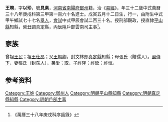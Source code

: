 {{明清人物信息框
| 姓名 = 王聘
| 原名 =
| 圖片名稱= 
| 圖片大小 =
| 圖片說明 = 
| 最高職務 =
| 國家 = 大明 
| 爵位 =
| 籍貫 = [[河南省|河南省]][[南陽府|南陽府]][[鄧州|鄧州]]
| 族裔 = 
| 旗籍 = 
| 字號 = 
| 諡號 =
| 出生日期 = 戊寅五月十二日
| 出生地點 =
| 逝世日期 = 
| 逝世地點 =
| 墓葬 =
| 配偶 = 張氏（封孺人）
| 親屬 = 曾祖[[王民|王民]]，祖[[王仕昂|王仕昂]]，父[[王朝卿|王朝卿]]，母張氏（贈孺人）
| 出身 =
* 萬曆三十八年庚戌科進士
| 經歷 =
| 著作 =  
*
*
*
}}
'''王聘'''{{BD|1578年||？年||}}，字'''以珍'''，號'''見素'''，[[河南省|河南省]][[南陽府|南陽府]][[鄧州|鄧州]]籍，治《[[易經|易經]]》，年三十二歲中式萬曆三十八年庚戌科第三甲第一百六十名進士。戊寅五月十二日生，行一，由附生中式甲午鄉試七十七名[[舉人|舉人]]，[[會試|會試]]中式甲辰會試二百三十名。授刑部觀政，授直隸[[平山縣|平山縣]]知縣，癸丑調真定縣，丙辰陞戶部雲南司主事<ref>《萬曆三十八年庚戌科序齒錄》</ref>。

== 家族 ==
曾祖[[王民|王民]]；祖[[王仕昂|王仕昂]]；父[[王朝卿|王朝卿]]，封文林郎[[真定縣|真定縣]]知縣；母張氏（贈孺人）。[[嚴侍下|嚴侍下]]，妻張氏（封孺人），弟愛；取，子祚隆；祚延；祚恒。

== 参考资料 ==
{{reflist}}

{{start box}}
{{s-off}}
{{s-before|[[李聯芳_(萬曆進士)|李聯芳]]}}
{{s-title|明朝真定縣知縣|1613年－1616年}}
{{s-after|[[蘇繼歐|蘇繼歐]]}}
{{end box}}

{{萬曆三十八年庚戌科殿试金榜}}

{{Authority control}}

{{DEFAULTSORT:}}
[[Category:王姓|Category:王姓]]
[[Category:鄧州人|Category:鄧州人]]
[[Category:明朝平山縣知縣|Category:明朝平山縣知縣]]
[[Category:明朝真定縣知縣|Category:明朝真定縣知縣]]
[[Category:明朝戶部主事|Category:明朝戶部主事]]


{{明朝人物小作品}}